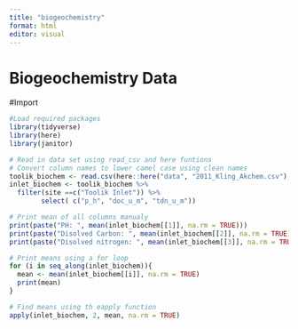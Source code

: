 ```yaml
---
title: "biogeochemistry"
format: html
editor: visual
---
```

# Biogeochemistry Data

#Import
```r
#Load required packages
library(tidyverse)
library(here)
library(janitor)

# Read in data set using read_csv and here funtions
# Convert column names to lower camel case using clean names
toolik_biochem <- read.csv(here::here("data", "2011_Kling_Akchem.csv"), na.strings = c(".", "")) %>% clean_names()
inlet_biochem <- toolik_biochem %>% 
  filter(site ==c("Toolik Inlet")) %>%
        select( c("p_h", "doc_u_m", "tdn_u_m"))

# Print mean of all columns manualy
print(paste("PH: ", mean(inlet_biochem[[1]], na.rm = TRUE)))
print(paste("Disolved Carbon: ", mean(inlet_biochem[[2]], na.rm = TRUE)))
print(paste("Disolved nitrogen: ", mean(inlet_biochem[[3]], na.rm = TRUE)))

# Print means using a for loop
for (i in seq_along(inlet_biochem)){
  mean <- mean(inlet_biochem[[i]], na.rm = TRUE)
  print(mean)
}

# Find means using th eapply function
apply(inlet_biochem, 2, mean, na.rm = TRUE)
```

